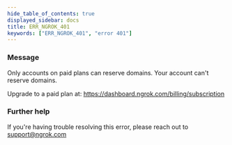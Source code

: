```yaml
---
hide_table_of_contents: true
displayed_sidebar: docs
title: ERR_NGROK_401
keywords: ["ERR_NGROK_401", "error 401"]
---
```


### Message

Only accounts on paid plans can reserve domains.
Your account can't reserve domains.

Upgrade to a paid plan at: https://dashboard.ngrok.com/billing/subscription

### Further help

If you're having trouble resolving this error, please reach out to [support@ngrok.com](mailto:support@ngrok.com?subject=Help%20with%20ERR_NGROK_401)
